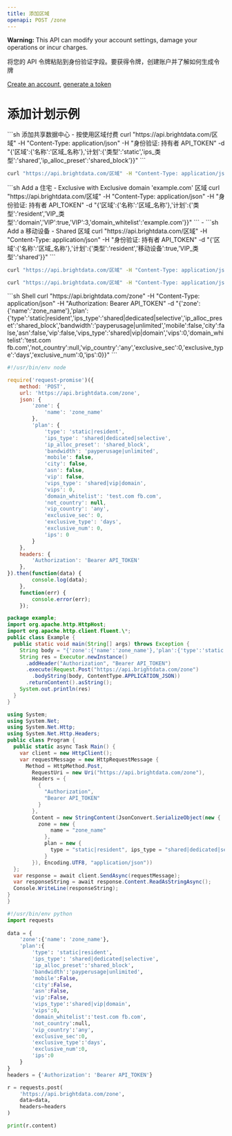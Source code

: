 ```yaml
---
title: 添加区域
openapi: POST /zone
---
```

<Warning> **Warning:** This API can modify your account settings, damage your operations or incur charges.</Warning>

<Tip>
将您的 API 令牌粘贴到身份验证字段。要获得令牌，创建账户并了解如何生成令牌

[Create an account](https://brightdata.com/?hs_signup=1&utm_source=docs&utm_campaign=playground), [generate a token](/cn/api-reference/unlocker/api_token)
</Tip>

# 添加计划示例
<Tabs>
<Tab title="数据中心">
```sh 添加共享数据中心 - 按使用区域付费
curl "https://api.brightdata.com/区域" -H "Content-Type: application/json" -H "身份验证: 持有者 API_TOKEN" -d "{'区域':{'名称':'区域_名称'},'计划':{'类型':'static','ips_类型':'shared','ip_alloc_preset':'shared_block'}}"
```

</Tab>
<Tab title="ISP">

```sh Add an ISP - Exclusive 区域
curl "https://api.brightdata.com/区域" -H "Content-Type: application/json" -H "身份验证: 持有者 API_TOKEN" -d "{'区域':{'名称':'区域_名称'},'计划':{'类型':'static','ips_类型':'dedicated','pool_ip_类型':'static_res','ips':3}}"
```
</Tab>
<Tab title="住宅">
```sh Add a 住宅 - Exclusive with Exclusive domain 'example.com' 区域
curl "https://api.brightdata.com/区域" -H "Content-Type: application/json" -H "身份验证: 持有者 API_TOKEN" -d "{'区域':{'名称':'区域_名称'},'计划':{'类型':'resident','VIP_类型':'domain','VIP':true,'VIP':3,'domain_whitelist':'example.com'}}"
```
</Tab>
<Tab title="移动设备">
- 
```sh Add a 移动设备 - Shared 区域
curl "https://api.brightdata.com/区域" -H "Content-Type: application/json" -H "身份验证: 持有者 API_TOKEN" -d "{'区域':{'名称':'区域_名称'},'计划':{'类型':'resident','移动设备':true,'VIP_类型':'shared'}}"
```
</Tab>
<Tab title="解锁器">

```sh Add a Web Unlcoker Zone
curl "https://api.brightdata.com/区域" -H "Content-Type: application/json" -H "身份验证: 持有者 API_TOKEN" -d "{'区域':{'名称':'区域_名称'},'计划':{'类型':'unblocker'}}"
```
</Tab>
<Tab title="SERP">

```sh Add a SERP Zone
curl "https://api.brightdata.com/区域" -H "Content-Type: application/json" -H "身份验证: 持有者 API_TOKEN" -d "{'区域':{'名称':'区域_名称'},'计划':{'类型':'resident','serp':true}}"
```
</Tab>
</Tabs>

<RequestExample>
```sh Shell
curl "https://api.brightdata.com/zone" -H "Content-Type: application/json" -H "Authorization: Bearer API_TOKEN" -d "{'zone':{'name':'zone_name'},'plan':{'type':'static|resident','ips_type':'shared|dedicated|selective','ip_alloc_preset':'shared_block','bandwidth':'payperusage|unlimited','mobile':false,'city':false,'asn':false,'vip':false,'vips_type':'shared|vip|domain','vips':0,'domain_whitelist':'test.com fb.com','not_country':null,'vip_country':'any','exclusive_sec':0,'exclusive_type':'days','exclusive_num':0,'ips':0}}"
```

```js NodeJS
#!/usr/bin/env node

require('request-promise')({
    method: 'POST',
    url: 'https://api.brightdata.com/zone',
    json: {
        'zone': {
            'name': 'zone_name'
        },
        'plan': {
            'type': 'static|resident',
            'ips_type': 'shared|dedicated|selective',
            'ip_alloc_preset': 'shared_block',
            'bandwidth': 'payperusage|unlimited',
            'mobile': false,
            'city': false,
            'asn': false,
            'vip': false,
            'vips_type': 'shared|vip|domain',
            'vips': 0,
            'domain_whitelist': 'test.com fb.com',
            'not_country': null,
            'vip_country': 'any',
            'exclusive_sec': 0,
            'exclusive_type': 'days',
            'exclusive_num': 0,
            'ips': 0
        }
    },
    headers: {
        'Authorization': 'Bearer API_TOKEN'
    },
}).then(function(data) {
        console.log(data);
    },
    function(err) {
        console.error(err);
    });
```

```java Java
package example;
import org.apache.http.HttpHost;
import org.apache.http.client.fluent.\*;
public class Example {
  public static void main(String[] args) throws Exception {
    String body = "{'zone':{'name':'zone_name'},'plan':{'type':'static|resident','ips_type':'shared|dedicated|selective','ip_alloc_preset':'shared_block','bandwidth':'payperusage|unlimited','mobile':false,'city':false,'asn':false,'vip':false,'vips_type':'shared|vip|domain','vips':0,'domain_whitelist':'test.com fb.com','not_country':null,'vip_country':'any','exclusive_sec':0,'exclusive_type':'days','exclusive_num':0,'ips':0}}";
    String res = Executor.newInstance()
      .addHeader("Authorization", "Bearer API_TOKEN")
      .execute(Request.Post("https://api.brightdata.com/zone")
        .bodyString(body, ContentType.APPLICATION_JSON))
      .returnContent().asString();
    System.out.println(res)
  }
}
```

```cs C#
using System;
using System.Net;
using System.Net.Http;
using System.Net.Http.Headers;
public class Program {
  public static async Task Main() {
    var client = new HttpClient();
    var requestMessage = new HttpRequestMessage {
      Method = HttpMethod.Post,
        RequestUri = new Uri("https://api.brightdata.com/zone"),
        Headers = {
          {
            "Authorization",
            "Bearer API_TOKEN"
          }
        },
        Content = new StringContent(JsonConvert.SerializeObject(new {
          zone = new {
              name = "zone_name"
            },
            plan = new {
              type = "static|resident", ips_type = "shared|dedicated|selective", ip_alloc_preset = "shared_block", bandwidth = "payperusage|unlimited", mobile = false, city = false, asn = false, vip = false, vips_type = "shared|vip|domain", vips = 0, domain_whitelist = "test.com fb.com", not_country = null, vip_country = "any", exclusive_sec = 0, exclusive_type = "days", exclusive_num = 0, ips = 0
            }
        }), Encoding.UTF8, "application/json"))
  };
  var response = await client.SendAsync(requestMessage);
  var responseString = await response.Content.ReadAsStringAsync();
  Console.WriteLine(responseString);
}
}
```

```python Python
#!/usr/bin/env python
import requests
  
data = {
	'zone':{'name': 'zone_name'},
	'plan':{
		'type': 'static|resident',
		'ips_type': 'shared|dedicated|selective',
		'ip_alloc_preset':'shared_block',
		'bandwidth':'payperusage|unlimited',
		'mobile':False,
		'city':False,
		'asn':False,
		'vip':False,
		'vips_type':'shared|vip|domain',
		'vips':0,
		'domain_whitelist':'test.com fb.com',
		'not_country':null,
		'vip_country':'any',
		'exclusive_sec':0,
		'exclusive_type':'days',
		'exclusive_num':0,
		'ips':0
	}
}
headers = {'Authorization': 'Bearer API_TOKEN'}

r = requests.post(
	'https://api.brightdata.com/zone',
	data=data,
	headers=headers
)

print(r.content)
```
</RequestExample>